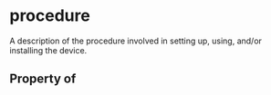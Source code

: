 # procedure

A description of the procedure involved in setting up, using, and/or installing the device.

## Property of




